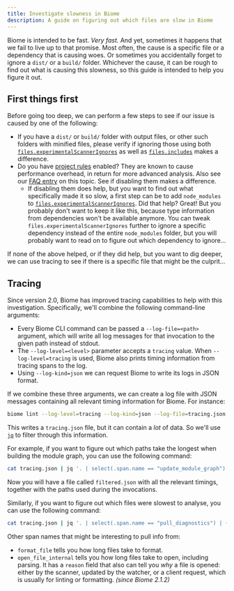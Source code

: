 ```yaml
---
title: Investigate slowness in Biome
description: A guide on figuring out which files are slow in Biome
---
```


Biome is intended to be fast. _Very fast._ And yet, sometimes it happens that we
fail to live up to that promise. Most often, the cause is a specific file or a
dependency that is causing woes. Or sometimes you accidentally forget to ignore
a `dist/` or a `build/` folder. Whichever the cause, it can be rough to find out
what is causing this slowness, so this guide is intended to help you figure it
out.

## First things first

Before going too deep, we can perform a few steps to see if our issue is caused
by one of the following:

* If you have a `dist/` or `build/` folder with output files, or other such
  folders with minified files, please verify if ignoring those using both
  [`files.experimentalScannerIgnores`](https://biomejs.dev/reference/configuration/#filesexperimentalscannerignores)
  as well as
  [`files.includes`](https://biomejs.dev/reference/configuration/#filesincludes)
  makes a difference.
* Do you have [project rules](/linter/domains/#project) enabled? They are known
  to cause performance overhead, in return for more advanced analysis. Also see
  our [FAQ entry](/linter/#why-is-biome-linter-so-slow-compared-to-v1) on this
  topic. See if disabling them makes a difference.
  * If disabling them does help, but you want to find out what specifically made
    it so slow, a first step can be to add `node_modules` to 
    [`files.experimentalScannerIgnores`](https://biomejs.dev/reference/configuration/#filesexperimentalscannerignores).
    Did that help? Great! But you probably don't want to keep it like this,
    because type information from dependencies won't be available anymore. You
    can tweak `files.experimentalScannerIgnores` further to ignore a specific
    dependency instead of the entire `node_modules` folder, but you will
    probably want to read on to figure out which dependency to ignore...

If none of the above helped, or if they did help, but you want to dig deeper, we
can use tracing to see if there is a specific file that might be the culprit...

## Tracing

Since version 2.0, Biome has improved tracing capabilities to help with this
investigation. Specifically, we'll combine the following command-line arguments:

* Every Biome CLI command can be passed a `--log-file=<path>` argument, which
  will write all log messages for that invocation to the given path instead of
  stdout.
* The `--log-level=<level>` parameter accepts a `tracing` value. When
  `--log-level=tracing` is used, Biome also prints timing information from
  tracing spans to the log.
* Using `--log-kind=json` we can request Biome to write its logs in JSON format.

If we combine these three arguments, we can create a log file with JSON messages
containing all relevant timing information for Biome. For instance:

```sh
biome lint --log-level=tracing --log-kind=json --log-file=tracing.json
```

This writes a `tracing.json` file, but it can contain a _lot_ of data. So we'll
use [`jq`](https://github.com/jqlang/jq) to filter through this information.

For example, if you want to figure out which paths take the longest when
building the module graph, you can use the following command:

```sh
cat tracing.json | jq '. | select(.span.name == "update_module_graph") | { path: .span.path, time_busy: .["time.busy"], time_idle: .["time.idle"] }' > filtered.json
```

Now you will have a file called `filtered.json` with all the relevant timings,
together with the paths used during the invocations.

Similarly, if you want to figure out which files were slowest to analyse, you
can use the following command:

```sh
cat tracing.json | jq '. | select(.span.name == "pull_diagnostics") | { path: .span.path, time_busy: .["time.busy"], time_idle: .["time.idle"] }' > filtered.json
```

Other span names that might be interesting to pull info from:

* `format_file` tells you how long files take to format.
* `open_file_internal` tells you how long files take to open, including parsing.
  It has a `reason` field that also can tell you _why_ a file is opened: either
  by the scanner, updated by the watcher, or a client request, which is usually
  for linting or formatting. _(since Biome 2.1.2)_

